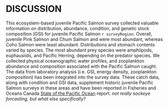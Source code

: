 # DISCUSSION

This ecosystem-based juvenile Pacific Salmon survey collected valuable information on distribution, abundance, condition, and genetic stock composition (GSI) for juvenile Pacific Salmon `r surveyRegion`. Overall, juvenile Pink Salmon and Chum Salmon and were most abundant, whereas Coho Salmon were least abundant. Distributions and stomach contents varied by species. The most abundant prey species were amphiipods, euphausiids, and Pacific Herring, depending on the predator species. We collected physical oceanographic water profiles, and zooplankton abundance and composition associated with the Pacific Salmon caught. The data from laboratory analysis (i.e. GSI, energy density, zooplankton composition) has been integrated into the survey data. These catch data, along with condition and GSI data, supplement historic juvenile Pacific Salmon surveys in these areas and have been reported in Fisheries and Oceans Canada [State of the Pacific Ocean](https://dfo-mpo.gc.ca/oceans/publications/index-eng.html#soto-pac-tech) report. *not really sockeye forcasting, but what else specifically?*
